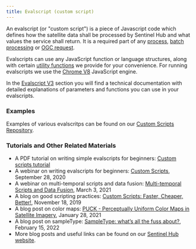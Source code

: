 ```yaml
---
title: Evalscript (custom script)
---
```


An evalscript (or \"custom script\") is a piece of Javascript code which
defines how the satellite data shall be processed by Sentinel Hub and
what values the service shall return. It is a required part of any
[process](/APIs/SentinelHub/Process.qmd), [batch processing]() or [OGC
request](/APIs/SentinelHub/OGC.qmd).

Evalscripts can use any JavaScript function or language structures,
along with certain [utility
functions](/APIs/SentinelHub/Evalscript/Functions.qmd) we provide for
your convenience. For running evalscripts we use the [Chrome
V8](https://v8.dev/){target="_blank"} JavaScript engine.

In the [Evalscript V3](/APIs/SentinelHub/Evalscript/V3.qmd) section you
will find a technical documentation with detailed explanations of
parameters and functions you can use in your evalscripts.

### Examples

Examples of various evalscritps can be found on our [Custom Scripts
Repository](https://custom-scripts.sentinel-hub.com/){target="_blank"}.

### Tutorials and Other Related Materials

-   A PDF tutorial on writing simple evalscripts for beginners: [Custom
    scripts
    tutorial](https://www.sentinel-hub.com/explore/education/custom-scripts-tutorial/){target="_blank"}
-   A webinar on writing evalscripts for beginners: [Custom
    Scripts](https://www.youtube.com/watch?v=cgAH2beNYoU){target="_blank"},
    September 28, 2020
-   A webinar on multi-temporal scripts and data fusion: [Multi-temporal
    Scripts and Data
    Fusion](https://www.youtube.com/watch?v=kbw3OyYkbA4){target="_blank"},
    March 3, 2021
-   A blog on good scripting practices: [Custom Scripts: Faster,
    Cheaper,
    Better!](https://medium.com/sentinel-hub/custom-scripts-faster-cheaper-better-83f73894658a){target="_blank"},
    November 18, 2019
-   A blog post on color maps: [PUCK - Perceptually Uniform Color Maps
    in Satellite
    Imagery](https://medium.com/sentinel-hub/perceptually-uniform-color-maps-in-satellite-imagery-3e3e24e30af5){target="_blank"},
    January 28, 2021
-   A blog post on sampleType: [SampleType: what's all the fuss
    about?](https://medium.com/sentinel-hub/sampletype-whats-all-the-fuss-about-d7348b4de647){target="_blank"},
    February 15, 2022
-   More blog posts and useful links can be found on our [Sentinel Hub
    website](https://www.sentinel-hub.com/develop/custom-scripts/){target="_blank"}.

